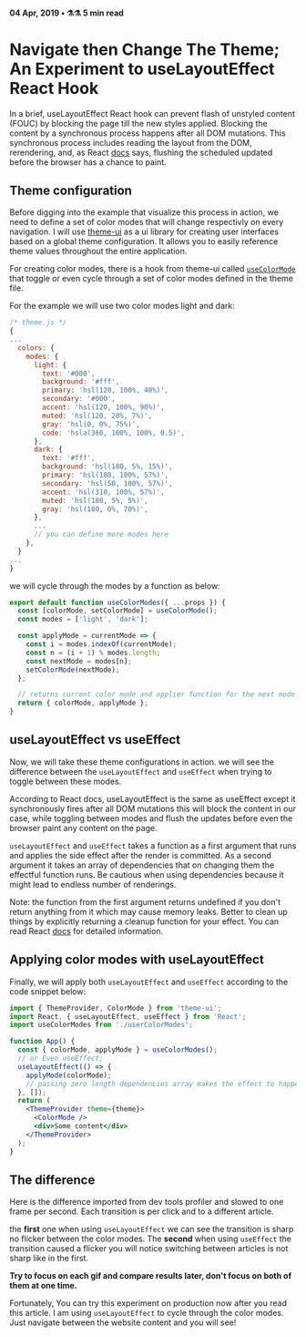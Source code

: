 
#### 04 Apr, 2019 • ⚗️⚗️ 5 min read

# Navigate then Change The Theme; An Experiment to useLayoutEffect React Hook

In a brief, useLayoutEffect React hook can prevent flash of unstyled content (FOUC) by
blocking the page till the new styles applied. Blocking the content by a synchronous process
happens after all DOM mutations. This synchronous process includes reading the layout
from the DOM, rerendering, and, as React [docs](https://reactjs.org/docs/hooks-reference.html#uselayouteffect) says,
flushing the scheduled updated before the browser has a chance to paint.

<Frames
  photos={[useEffectResults[0]]}
  totalPages={0}
  initialLength={8}
  disallowScrollLoad={true}
/>

## Theme configuration

Before digging into the example that visualize this process in action,
we need to define a set of color modes that will change respectivly on every navigation.
I will use [theme-ui](https://theme-ui.com/) as a ui library for creating user interfaces
based on a global theme configuration. It allows you to easily reference theme values
throughout the entire application.

For creating color modes, there is a hook from theme-ui called [`useColorMode`](https://theme-ui.com/guides/color-mode-toggles) that
toggle or even cycle through a set of color modes defined in the theme file.

For the example we will use two color modes light and dark:

```js
/* theme.js */
{
...
  colors: {
    modes: {
      light: {
        text: '#000',
        background: '#fff',
        primary: 'hsl(120, 100%, 40%)',
        secondary: '#000',
        accent: 'hsl(120, 100%, 90%)',
        muted: 'hsl(120, 20%, 7%)',
        gray: 'hsl(0, 0%, 75%)',
        code: 'hsla(360, 100%, 100%, 0.5)',
      },
      dark: {
        text: '#fff',
        background: 'hsl(180, 5%, 15%)',
        primary: 'hsl(180, 100%, 57%)',
        secondary: 'hsl(50, 100%, 57%)',
        accent: 'hsl(310, 100%, 57%)',
        muted: 'hsl(180, 5%, 5%)',
        gray: 'hsl(180, 0%, 70%)',
      },
      ...
      // you can define more modes here
    },
  }
...
}
```

we will cycle through the modes by a function as below:

```js
export default function useColorModes({ ...props }) {
  const [colorMode, setColorMode] = useColorMode();
  const modes = ['light', 'dark'];

  const applyMode = currentMode => {
    const i = modes.indexOf(currentMode);
    const n = (i + 1) % modes.length;
    const nextMode = modes[n];
    setColorMode(nextMode);
  };

  // returns current color mode and applier function for the next mode
  return { colorMode, applyMode };
}
```

## useLayoutEffect vs useEffect

Now, we will take these theme configurations in action.
we will see the difference between the `useLayoutEffect` and `useEffect` when trying to toggle between these modes.

According to React docs, useLayoutEffect is the same as useEffect except it synchronously fires after all DOM mutations
this will block the content in our case, while toggling between modes and flush the updates before even the browser paint any content on the page.

`useLayoutEffect` and `useEffect` takes a function as a first argument that runs and applies the side effect after the render is committed.
As a second argument it takes an array of dependencies that on changing them the effectful function runs.
Be cautious when using dependencies because it might lead to endless number of renderings.

Note: the function from the first argument returns undefined if you don't return anything from it which may cause memory leaks.
Better to clean up things by explicitly returning a cleanup function for your effect.
You can read React [docs](https://reactjs.org/docs/hooks-reference.html#useeffect) for detailed information.

## Applying color modes with useLayoutEffect

Finally, we will apply both `useLayoutEffect` and `useEffect` according to the code snippet below:

```jsx
import { ThemeProvider, ColorMode } from 'theme-ui';
import React, { useLayoutEffect, useEffect } from 'React';
import useColorModes from './userColorModes';

function App() {
  const { colorMode, applyMode } = useColorModes();
  // or Even useEffect;
  useLayoutEffect(() => {
    applyMode(colorMode);
    // passing zero length dependencies array makes the effect to happen one time
  }, []);
  return (
    <ThemeProvider theme={theme}>
      <ColorMode />
      <div>Some content</div>
    </ThemeProvider>
  );
}
```

## The difference

Here is the difference imported from dev tools profiler and slowed to one frame per second.
Each transition is per click and to a different article.

the **first** one when using `useLayoutEffect` we can see the transition is sharp no
flicker between the color modes. The **second** when using `useEffect` the transition
caused a flicker you will notice switching between articles is not sharp like in the first.

**Try to focus on each gif and compare results later, don't focus on both of them at one time.**

<Frames
  photos={useEffectResults}
  totalPages={0}
  initialLength={8}
  disallowScrollLoad={true}
/>

Fortunately, You can try this experiment on production now after you read this article. I am using `useLayoutEffect`
to cycle through the color modes. Just navigate between the website content and you will see!
